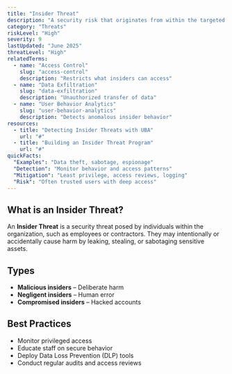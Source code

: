 ```yaml
---
title: "Insider Threat"
description: "A security risk that originates from within the targeted organization, typically by employees or contractors"
category: "Threats"
riskLevel: "High"
severity: 9
lastUpdated: "June 2025"
threatLevel: "High"
relatedTerms:
  - name: "Access Control"
    slug: "access-control"
    description: "Restricts what insiders can access"
  - name: "Data Exfiltration"
    slug: "data-exfiltration"
    description: "Unauthorized transfer of data"
  - name: "User Behavior Analytics"
    slug: "user-behavior-analytics"
    description: "Detects anomalous insider behavior"
resources:
  - title: "Detecting Insider Threats with UBA"
    url: "#"
  - title: "Building an Insider Threat Program"
    url: "#"
quickFacts:
  "Examples": "Data theft, sabotage, espionage"
  "Detection": "Monitor behavior and access patterns"
  "Mitigation": "Least privilege, access reviews, logging"
  "Risk": "Often trusted users with deep access"
---
```


## What is an Insider Threat?

An **Insider Threat** is a security threat posed by individuals within the organization, such as employees or contractors. They may intentionally or accidentally cause harm by leaking, stealing, or sabotaging sensitive assets.

## Types

- **Malicious insiders** – Deliberate harm
- **Negligent insiders** – Human error
- **Compromised insiders** – Hacked accounts

## Best Practices

- Monitor privileged access
- Educate staff on secure behavior
- Deploy Data Loss Prevention (DLP) tools
- Conduct regular audits and access reviews
